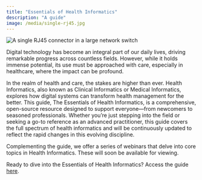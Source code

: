 ```yaml
---
title: "Essentials of Health Informatics"
description: "A guide"
image: /media/single-rj45.jpg
---
```


![](/media/single-rj45.jpg){alt="A single RJ45 connector in a large network switch"}

Digital technology has become an integral part of our daily lives, driving remarkable progress across countless fields. However, while it holds immense potential, its use must be approached with care, especially in healthcare, where the impact can be profound.

In the realm of health and care, the stakes are higher than ever. Health Informatics, also known as Clinical Informatics or Medical Informatics, explores how digital systems can transform health management for the better. This guide, The Essentials of Health Informatics, is a comprehensive, open-source resource designed to support everyone—from newcomers to seasoned professionals. Whether you're just stepping into the field or seeking a go-to reference as an advanced practitioner, this guide covers the full spectrum of health informatics and will be continuously updated to reflect the rapid changes in this evolving discipline.

Complementing the guide, we offer a series of webinars that delve into core topics in Health Informatics. These will soon be available for viewing.

Ready to dive into the Essentials of Health Informatics? Access the guide [here](/chapters/index.qmd).
